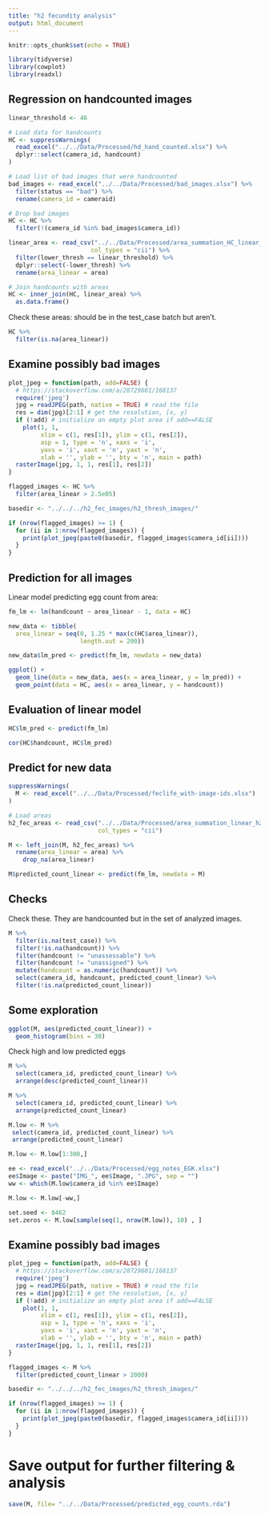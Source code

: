 ```yaml
---
title: "h2 fecundity analysis"
output: html_document
---
```


```r
knitr::opts_chunk$set(echo = TRUE)

library(tidyverse)
library(cowplot)
library(readxl)
```

## Regression on handcounted images

```r
linear_threshold <- 46

# Load data for handcounts
HC <- suppressWarnings(
  read_excel("../../Data/Processed/hd_hand_counted.xlsx") %>% 
  dplyr::select(camera_id, handcount)
)

# Load list of bad images that were handcounted
bad_images <- read_excel("../../Data/Processed/bad_images.xlsx") %>% 
  filter(status == "bad") %>% 
  rename(camera_id = cameraid)

# Drop bad images
HC <- HC %>%
  filter(!(camera_id %in% bad_images$camera_id))

linear_area <- read_csv("../../Data/Processed/area_summation_HC_linear_fine.csv",
                       col_types = "cii") %>% 
  filter(lower_thresh == linear_threshold) %>% 
  dplyr::select(-lower_thresh) %>% 
  rename(area_linear = area)

# Join handcounts with areas
HC <- inner_join(HC, linear_area) %>% 
  as.data.frame()
```

Check these areas: should be in the test_case batch but aren't.

```r
HC %>% 
  filter(is.na(area_linear))
```

## Examine possibly bad images

```r
plot_jpeg = function(path, add=FALSE) {
  # https://stackoverflow.com/a/28729601/168137
  require('jpeg')
  jpg = readJPEG(path, native = TRUE) # read the file
  res = dim(jpg)[2:1] # get the resolution, [x, y]
  if (!add) # initialize an empty plot area if add==FALSE
    plot(1, 1,
         xlim = c(1, res[1]), ylim = c(1, res[2]),
         asp = 1, type = 'n', xaxs = 'i',
         yaxs = 'i', xaxt = 'n', yaxt = 'n',
         xlab = '', ylab = '', bty = 'n', main = path)
  rasterImage(jpg, 1, 1, res[1], res[2])
}

flagged_images <- HC %>% 
  filter(area_linear > 2.5e05)

basedir <- "../../../h2_fec_images/h2_thresh_images/"

if (nrow(flagged_images) >= 1) {
  for (ii in 1:nrow(flagged_images)) {
    print(plot_jpeg(paste0(basedir, flagged_images$camera_id[ii])))
  }
}
```

## Prediction for all images

Linear model predicting egg count from area:

```r
fm_lm <- lm(handcount ~ area_linear - 1, data = HC)
```

```r
new_data <- tibble(
  area_linear = seq(0, 1.25 * max(c(HC$area_linear)),
                    length.out = 200))

new_data$lm_pred <- predict(fm_lm, newdata = new_data)

ggplot() +
  geom_line(data = new_data, aes(x = area_linear, y = lm_pred)) +
  geom_point(data = HC, aes(x = area_linear, y = handcount))
```

## Evaluation of linear model

```r
HC$lm_pred <- predict(fm_lm)

cor(HC$handcount, HC$lm_pred)
```

## Predict for new data

```r
suppressWarnings(
  M <- read_excel("../../Data/Processed/feclife_with-image-ids.xlsx")
)

# Load areas
h2_fec_areas <- read_csv("../../Data/Processed/area_summation_linear_h2_fecimages.csv",
                         col_types = "cii")

M <- left_join(M, h2_fec_areas) %>% 
  rename(area_linear = area) %>% 
    drop_na(area_linear)

M$predicted_count_linear <- predict(fm_lm, newdata = M)
```

## Checks

Check these. They are handcounted but in the set of analyzed images.

```r
M %>% 
  filter(is.na(test_case)) %>% 
  filter(!is.na(handcount)) %>% 
  filter(handcount != "unassessable") %>% 
  filter(handcount != "unassigned") %>% 
  mutate(handcount = as.numeric(handcount)) %>% 
  select(camera_id, handcount, predicted_count_linear) %>% 
  filter(!is.na(predicted_count_linear))
```

## Some exploration

```r
ggplot(M, aes(predicted_count_linear)) +
  geom_histogram(bins = 30)
```

Check high and low predicted eggs

```r
M %>% 
  select(camera_id, predicted_count_linear) %>% 
  arrange(desc(predicted_count_linear))
```

```r
M %>% 
  select(camera_id, predicted_count_linear) %>% 
  arrange(predicted_count_linear)
```


```r
M.low <- M %>% 
 select(camera_id, predicted_count_linear) %>% 
 arrange(predicted_count_linear)

M.low <- M.low[1:300,]

ee <- read_excel("../../Data/Processed/egg_notes_EGK.xlsx")
ee$Image <- paste("IMG_", ee$Image, ".JPG", sep = "")
ww <- which(M.low$camera_id %in% ee$Image)

M.low <- M.low[-ww,]

set.seed <- 8462
set.zeros <- M.low[sample(seq(1, nrow(M.low)), 10) , ]
```

## Examine possibly bad images

```r
plot_jpeg = function(path, add=FALSE) {
  # https://stackoverflow.com/a/28729601/168137
  require('jpeg')
  jpg = readJPEG(path, native = TRUE) # read the file
  res = dim(jpg)[2:1] # get the resolution, [x, y]
  if (!add) # initialize an empty plot area if add==FALSE
    plot(1, 1,
         xlim = c(1, res[1]), ylim = c(1, res[2]),
         asp = 1, type = 'n', xaxs = 'i',
         yaxs = 'i', xaxt = 'n', yaxt = 'n',
         xlab = '', ylab = '', bty = 'n', main = path)
  rasterImage(jpg, 1, 1, res[1], res[2])
}

flagged_images <- M %>% 
  filter(predicted_count_linear > 2000)

basedir <- "../../../h2_fec_images/h2_thresh_images/"

if (nrow(flagged_images) >= 1) {
  for (ii in 1:nrow(flagged_images)) {
    print(plot_jpeg(paste0(basedir, flagged_images$camera_id[ii])))
  }
}
```

# Save output for further filtering & analysis

```r
save(M, file= "../../Data/Processed/predicted_egg_counts.rda")
```



